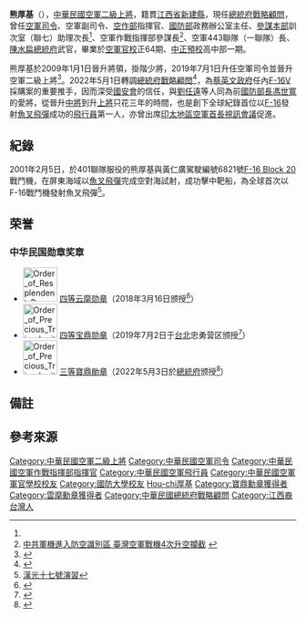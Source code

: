 {{Infobox Officeholder
|image=Air Force (ROCAF) General Hsiung Hou-chi 空軍上將熊厚基 (20191129 空軍司令).png
|name              =熊厚基<br>Hsiung Hou-chi
|order             = {{ROC}}[[中華民國總統府戰略顧問|總統府戰略顧問]]
| president        = [[蔡英文|蔡英文]]
|term_start        = 2022年5月1日
|term_end          =
|order1             = {{flagicon image|ROC Commanding General of Air Force Flag.svg}} 第8任[[中華民國空軍司令|空軍司令]]
|term_start1        = 2019年7月1日
|term_end1          = 2022年5月1日<ref name="歷任司令">{{Cite web |title=第24任司令 熊厚基上將（任期：民國108年7月1日起至民國111年5月1日）|url=https://air.mnd.gov.tw/TW/Leadership/Leader_Detail.aspx?CID=4&ID=74 |publisher=[[國防部空軍司令部|國防部空軍司令部]] |date=2022-05-06|accessdate=2022-05-07|archivedate=2022-05-07|archiveurl=https://archive.ph/M26Tp}}</ref>
|successor1         = [[劉任遠|劉任遠]]
|predecessor1       = [[張哲平|張哲平]]
|order2             = {{flagicon image|Flag of the Republic of China Air Force.svg}} 空軍副司令
|term_start2 = 2018年3月16日
|term_end2 = 2019年6月30日
|chief2 = 
|successor2= [[范大維|范大維]]
|predecessor2 = [[張哲平|張哲平]]
|order3             = {{flagicon image|Flag of the Republic of China Air Force.svg}} 第9任[[空軍作戰指揮部|空軍作戰指揮部]]指揮官
|term_start3= 2016年12月1日
|term_end3 = 2018年3月15日
|chief3 = 
|predecessor3 = [[張哲平|張哲平]]
|successor3 = [[鄭榮豐|鄭榮豐]]
|order4            = {{flagicon image|ROC Ministry of National Defense Flag.svg}} 第5任[[中華民國國防部|國防部]]政務辦公室主任
|minister4 = [[馮世寬|馮世寬]]
|term_start4 = 2016年5月20日
|term_end4 = 2016年11月30日
|predecessor4 = [[梅家樹|梅家樹]]（[[中華民國海軍|海軍]]）
|successor4 = [[劉任遠|劉任遠]]
|性別     = 男
|出生日期 = {{Birth date and age|1960|8|22}} 
|出生地點 = {{TW}}
|職業     = 軍人
|國籍     = {{ROC}}
|籍貫= [[江西省_(中華民國)|江西省]][[新建区#历史沿革|新建縣]]<ref name="歷任司令"/> 

|allegiance = {{ROC}}
|branch = {{flagicon image|Flag of the Republic of China Air Force.svg}} [[中華民國空軍|中華民國空軍]]
|rank = {{flagicon image|ROCAF_General's_Flag.svg}}  [[二級上將#中華民國|二級上將]]
| serviceyears ={{Start date and age|1983|p=yes}} 
| educate =
*[[中正預校|中正預校]]高中部68年班／中一期
*[[空軍官校|空軍官校]]1983年班（72年班）為空官64期畢業
*[[國防大學_(中華民國)|國防大學]]指參教育1994年班（83年班）
*國防大學三軍聯合教育2004年班（93年班）
| past =
*[[國防部空軍司令部|空軍司令部]]上將[[中華民國空軍司令|司令]]
*空軍司令部中將副司令
*[[空軍作戰指揮部|空軍作戰指揮部]]中將指揮官
*[[中華民國國防部|國防部]]政務辦公室中將主任
*[[國防部參謀本部|國防部參謀本部]]訓練參謀次長室少將助理次長
*空軍作戰指揮部少將參謀長
*[[空軍第443戰術戰鬥機聯隊|空軍第443戰術戰鬥機聯隊]]（現第一聯隊）少將聯隊長
*[[中華民國總統府|陳水扁總統總統府]][[空軍上校|空軍上校]]侍從武官
}}
'''熊厚基'''（{{bd|1960年|8月22日||}}），[[中華民國空軍|中華民國空軍]][[二級上將|二級上將]]，籍貫[[江西省|江西省]][[新建縣|新建縣]]，現任[[總統府戰略顧問|總統府戰略顧問]]，曾任[[中華民國空軍司令|空軍司令]]、空軍副司令、[[空軍作戰指揮部|空作部]]指揮官、[[中華民國國防部|國防部]]政務辦公室主任、[[國防部參謀本部|參謀本部]]訓次室（聯七）助理次長<ref name="歷任司令"/>、空軍作戰指揮部參謀長<ref>[http://www.epochtimes.com/b5/14/8/26/n4233904.htm 中共軍機進入防空識別區 臺灣空軍戰機4次升空攔截] {{Wayback|url=http://www.epochtimes.com/b5/14/8/26/n4233904.htm |date=20200717170726 }}</ref>、空軍443聯隊（一聯隊）長、[[陳水扁|陳水扁]][[中華民國總統|總統府]]武官，畢業於[[空軍官校|空軍官校]]正64期、[[中正預校|中正預校]]高中部一期。

熊厚基於2009年1月1日晉升將領，掛階少將{{refn|group=註|2009年1月1日晉任少將人員，除熊厚基外尚包括陳振國、黃國明、劉台傑、蔡德仁、鄭昇陽、張景陽、朱富圓、[[莫又銘|莫又銘]]、蕭治群、黎賢聖、黃榮河、[[劉得金|劉得金]]、翁清龍、游黃盛、劉祖光、郭澧謨、童盛雄、李文傑、王世豪、張北海、郭泰宏、[[梅家樹|梅家樹]]、王忠民、盧春柏、王德芳、袁啟綱、鄭家兆等28員。晉任中將者則包括國防部主計局長趙一鳴、國安局科技中心主任郭崇信、總政戰局副局長兼執行官鄭瑞堅、陸軍裝甲兵學校校長兼裝訓部指揮官陳泉官、海軍艦隊指揮部副指揮官薩曉雲等<ref>{{Cite web |url=http://www.appledaily.com.tw/realtimenews/article/new/20160619/889163/ |title=蔡英文任內首批晉任　37人升中少將 |access-date=2016-12-16 |archive-date=2016-12-26 |archive-url=https://web.archive.org/web/20161226054210/http://www.appledaily.com.tw/realtimenews/article/new/20160619/889163/ |dead-url=no }}</ref><ref>{{Cite web |url=http://www.appledaily.com.tw/realtimenews/article/new/20161130/1001495/ |title=國軍中將人事大異動　熊厚基接空軍作指部中將指揮官 |access-date=2016-12-16 |archive-date=2017-08-06 |archive-url=https://web.archive.org/web/20170806021522/http://www.appledaily.com.tw/realtimenews/article/new/20161130/1001495/ |dead-url=no }}</ref>。}}，2019年7月1日升任空軍司令並晉升空軍二級上將<ref>{{Cite web |url=https://udn.com/news/story/10930/3896195?from=udn-catebreaknews_ch2 |title=國軍高階將領異動 國防部副部長沈一鳴上將接任參謀本部參謀總長 |access-date=2019-06-27 |archive-date=2020-07-17 |archive-url=https://web.archive.org/web/20200717164656/https://udn.com/news/story/10930/3896195?from=udn-catebreaknews_ch2 |dead-url=no }}</ref>。2022年5月1日轉調[[中華民國總統府戰略顧問|總統府戰略顧問]]<ref>{{Cite web |url=https://news.ltn.com.tw/news/politics/breakingnews/3911385 |title=健康因素卸任空軍司令 熊厚基暖心發文告別 |access-date=2022-04-30 |archive-date=2022-04-30 |archive-url=https://web.archive.org/web/20220430162520/https://news.ltn.com.tw/news/politics/breakingnews/3911385 |dead-url=no }}</ref>，為[[蔡英文政府|蔡英文政府]]任內[[F-16V|F-16V]]採購案的重要推手，因而深受[[國家安全會議_(中華民國)|國安會]]的信任，與[[劉任遠|劉任遠]]等人同為前[[中華民國國防部部長|國防部長]][[馮世寬|馮世寬]]的愛將，從晉升[[中將|中將]]到升[[上將|上將]]只花三年的時間，也是創下全球紀錄首位以[[F-16|F-16]]發射[[魚叉飛彈|魚叉飛彈]]成功的[[飛行員|飛行員]]第一人，亦曾出席[[印太地區|印太地區]][[空軍|空軍]][[首長|首長]][[視訊會議|視訊會議]]促進{{Link-en|軍事外交|Military diplomacy}}。

== 紀錄 == 
2001年2月5日，於401聯隊服役的熊厚基與黃仁廣駕駛編號6821號[[F-16_Block_20|F-16 Block 20]]戰鬥機，在屏東海域以[[魚叉飛彈|魚叉飛彈]]完成空對海試射，成功擊中靶船，為全球首次以F-16戰鬥機發射魚叉飛彈<ref>[http://air.mnd.gov.tw/Publish.aspx?cnid=1732&p=30455&Level=1 漢光十七號演習]{{Dead link|date=2019年12月 |bot=InternetArchiveBot |fix-attempted=yes }}</ref>。

==荣誉==
===中华民国勋章奖章===
* [[File:Order_of_Resplendent_Banner_with_Special_Cravat_ribbon.png|60px]] [[云麾勋章|四等云麾勋章]]（2018年3月16日颁授<ref>{{cite news |author=黃庭 |url=https://www.ydn.com.tw/news/newsInsidePage?chapterID=1056578 |title=張哲平主持空作部指揮官布達 |publisher=[[青年日报|青年日报]] |date=2018-03-17 |accessdate=2021-07-15 |archive-date=2021-07-18 |archive-url=https://web.archive.org/web/20210718013022/https://www.ydn.com.tw/news/newsInsidePage?chapterID=1056578 |dead-url=no }}</ref>）
* [[File:Order_of_Precious_Tripod_with_Special_Cravat_ribbon.png|60px]] [[宝鼎勋章|四等宝鼎勋章]]（2019年7月2日于[[台北市|台北]]忠勇营区颁授<ref>{{cite news |author=周昇煒 |url=https://www.ydn.com.tw/news/newsInsidePage?chapterID=1161729 |title=嚴部長：勤訓精練 超敵勝敵捍衛領空  |publisher=[[国防部军事新闻通讯社|国防部军事新闻通讯社]] |date=2019-07-02 |accessdate=2021-07-15 |archive-date=2021-07-17 |archive-url=https://web.archive.org/web/20210717144324/https://www.ydn.com.tw/news/newsInsidePage?chapterID=1161729 |dead-url=yes }}</ref>）
* [[File:Order_of_Precious_Tripod_with_Red_Grand_Cordon_ribbon.png|60px]] [[宝鼎勋章|三等寶鼎勛章]]（2022年5月3日於[[总统府_(台湾)|總統府]]颁授<ref>{{cite web |title=總統主持「國軍重要高階幹部授勳暨晉任布達授階典禮」 |url=https://www.president.gov.tw/NEWS/26704 |website=[[中华民国总统府|中华民国总统府]] |date=2022-05-03 |accessdate=2022-05-09 }}</ref>）

==備註==
{{reflist|group=註}}
==參考來源==
{{commonscat|Hsiung Hou-chi}}
{{reflist}}
 
{{start box}}
{{s-mil|roc-af}}
{{s-before|[[張哲平|張哲平]]}}
{{s-title|{{flagicon image|ROC Commanding General of Air Force Flag.svg}}[[中華民國空軍司令|空軍司令]]<br><small>第8任</small>|2019年7月1日─2022年4月30日}}
{{S-after|[[劉任遠|劉任遠]]}}{{s-before|[[張哲平|張哲平]]}}
{{s-title|[[File:Flag_of_the_Republic_of_China_Air_Force.svg|24px]] [[中華民國空軍|空軍]]副司令|2018年3月16日─2019年6月30日}}
{{s-after|}}
{{s-before|[[張哲平|張哲平]]}}
{{s-title|[[File:ROC_Commanding_General_of_Air_Force_Flag.svg|24px]] [[空軍作戰指揮部|空軍作戰指揮部]]指揮官<br><small>第9任</small>|2016年12月1日－2018年3月15日}}
{{s-after|[[鄭榮豐|鄭榮豐]]}}
{{end box}}

{{中華民國空軍司令}}
{{中華民國現役二級上將}}
{{DEFAULTSORT:Hsiung, Hou-chi}}
[[Category:中華民國空軍二級上將|Category:中華民國空軍二級上將]]
[[Category:中華民國空軍司令|Category:中華民國空軍司令]]
[[Category:中華民國空軍作戰指揮部指揮官|Category:中華民國空軍作戰指揮部指揮官]]
[[Category:中華民國空軍飛行員|Category:中華民國空軍飛行員]]
[[Category:中華民國空軍軍官學校校友|Category:中華民國空軍軍官學校校友]]
[[Category:國防大學校友|Category:國防大學校友]]
[[Category:熊姓|Hou-chi厚基]]
[[Category:寶鼎勳章獲得者|Category:寶鼎勳章獲得者]]
[[Category:雲麾勳章獲得者|Category:雲麾勳章獲得者]]
[[Category:中華民國總統府戰略顧問|Category:中華民國總統府戰略顧問]]
[[Category:江西裔台灣人|Category:江西裔台灣人]]